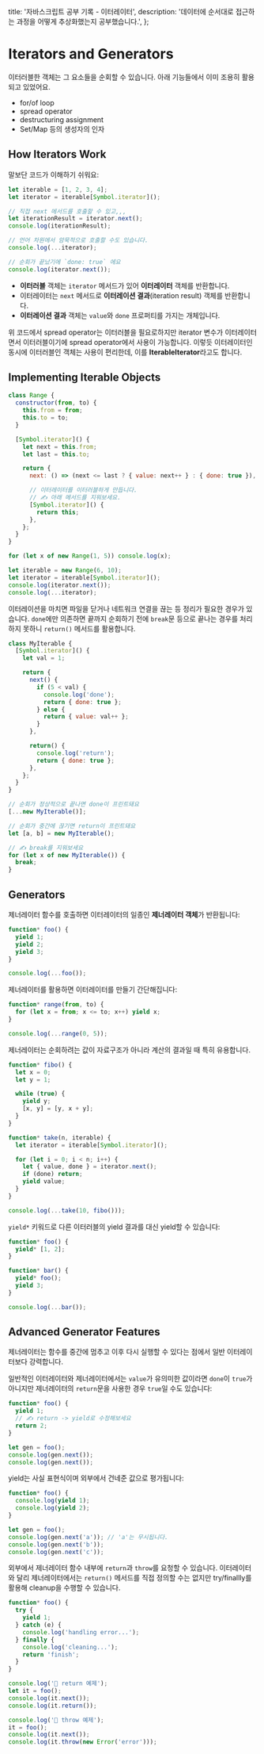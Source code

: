 
  title: '자바스크립트 공부 기록 - 이터레이터',
  description:
    '데이터에 순서대로 접근하는 과정을 어떻게 추상화했는지 공부했습니다.',
};

# Iterators and Generators

이터러블한 객체는 그 요소들을 순회할 수 있습니다. 아래 기능들에서 이미 조용히
활용되고 있었어요.

- for/of loop
- spread operator
- destructuring assignment
- Set/Map 등의 생성자의 인자

## How Iterators Work

말보단 코드가 이해하기 쉬워요:

```js
let iterable = [1, 2, 3, 4];
let iterator = iterable[Symbol.iterator]();

// 직접 next 메서드를 호출할 수 있고,,,
let iterationResult = iterator.next();
console.log(iterationResult);

// 언어 차원에서 암묵적으로 호출할 수도 있습니다.
console.log(...iterator);

// 순회가 끝났기에 `done: true` 에요
console.log(iterator.next());
```

- **이터러블** 객체는 `iterator` 메서드가 있어 **이터레이터** 객체를 반환합니다.
- 이터레이터는 `next` 메서드로 **이터레이션 결과**(iteration result) 객체를
  반환합니다.
- **이터레이션 결과** 객체는 `value`와 `done` 프로퍼티를 가지는 개체입니다.

위 코드에서 spread operator는 이터러블을 필요로하지만 iterator 변수가
이터레이터면서 이터러블이기에 spread operator에서 사용이 가능합니다. 이렇듯
이터레이터인 동시에 이터러블인 객체는 사용이 편리한데, 이를
**IterableIterator**라고도 합니다.

## Implementing Iterable Objects

```js
class Range {
  constructor(from, to) {
    this.from = from;
    this.to = to;
  }

  [Symbol.iterator]() {
    let next = this.from;
    let last = this.to;

    return {
      next: () => (next <= last ? { value: next++ } : { done: true }),

      // 이터레이터를 이터러블하게 만듭니다.
      // ✍️ 아래 메서드를 지워보세요.
      [Symbol.iterator]() {
        return this;
      },
    };
  }
}

for (let x of new Range(1, 5)) console.log(x);

let iterable = new Range(6, 10);
let iterator = iterable[Symbol.iterator]();
console.log(iterator.next());
console.log(...iterator);
```

이터레이션을 마치면 파일을 닫거나 네트워크 연결을 끊는 등 정리가 필요한 경우가
있습니다. `done`에만 의존하면 끝까지 순회하기 전에 `break`문 등으로 끝나는
경우를 처리하지 못하니 `return()` 메서드를 활용합니다.

```js
class MyIterable {
  [Symbol.iterator]() {
    let val = 1;

    return {
      next() {
        if (5 < val) {
          console.log('done');
          return { done: true };
        } else {
          return { value: val++ };
        }
      },

      return() {
        console.log('return');
        return { done: true };
      },
    };
  }
}

// 순회가 정상적으로 끝나면 done이 프린트돼요
[...new MyIterable()];

// 순회가 중간에 끊기면 return이 프린트돼요
let [a, b] = new MyIterable();

// ✍️ break를 지워보세요
for (let x of new MyIterable()) {
  break;
}
```

## Generators

제너레이터 함수를 호출하면 이터레이터의 일종인 **제너레이터 객체**가 반환됩니다:

```js
function* foo() {
  yield 1;
  yield 2;
  yield 3;
}

console.log(...foo());
```

제너레이터를 활용하면 이터레이터를 만들기 간단해집니다:

```js
function* range(from, to) {
  for (let x = from; x <= to; x++) yield x;
}

console.log(...range(0, 5));
```

제너레이터는 순회하려는 값이 자료구조가 아니라 계산의 결과일 때 특히 유용합니다.

```js
function* fibo() {
  let x = 0;
  let y = 1;

  while (true) {
    yield y;
    [x, y] = [y, x + y];
  }
}

function* take(n, iterable) {
  let iterator = iterable[Symbol.iterator]();

  for (let i = 0; i < n; i++) {
    let { value, done } = iterator.next();
    if (done) return;
    yield value;
  }
}

console.log(...take(10, fibo()));
```

`yield*` 키워드로 다른 이터러블의 yield 결과를 대신 yield할 수 있습니다:

```js
function* foo() {
  yield* [1, 2];
}

function* bar() {
  yield* foo();
  yield 3;
}

console.log(...bar());
```

## Advanced Generator Features

제너레이터는 함수를 중간에 멈추고 이후 다시 실행할 수 있다는 점에서 일반
이터레이터보다 강력합니다.

일반적인 이터레이터와 제너레이터에서는 `value`가 유의미한 값이라면 `done`이
`true`가 아니지만 제너레이터의 `return`문을 사용한 경우 `true`일 수도 있습니다:

```js
function* foo() {
  yield 1;
  // ✍️ return -> yield로 수정해보세요
  return 2;
}

let gen = foo();
console.log(gen.next());
console.log(gen.next());
```

yield는 사실 표현식이며 외부에서 건네준 값으로 평가됩니다:

```js
function* foo() {
  console.log(yield 1);
  console.log(yield 2);
}

let gen = foo();
console.log(gen.next('a')); // 'a'는 무시됩니다.
console.log(gen.next('b'));
console.log(gen.next('c'));
```

외부에서 제너레이터 함수 내부에 `return`과 `throw`를 요청할 수 있습니다.
이터레이터와 달리 제너레이터에서는 `return()` 메서드를 직접 정의할 수는 없지만
try/finallly를 활용해 cleanup을 수행할 수 있습니다.

```js
function* foo() {
  try {
    yield 1;
  } catch (e) {
    console.log('handling error...');
  } finally {
    console.log('cleaning...');
    return 'finish';
  }
}

console.log('🔽 return 예제');
let it = foo();
console.log(it.next());
console.log(it.return());

console.log('🔽 throw 예제');
it = foo();
console.log(it.next());
console.log(it.throw(new Error('error')));
```
